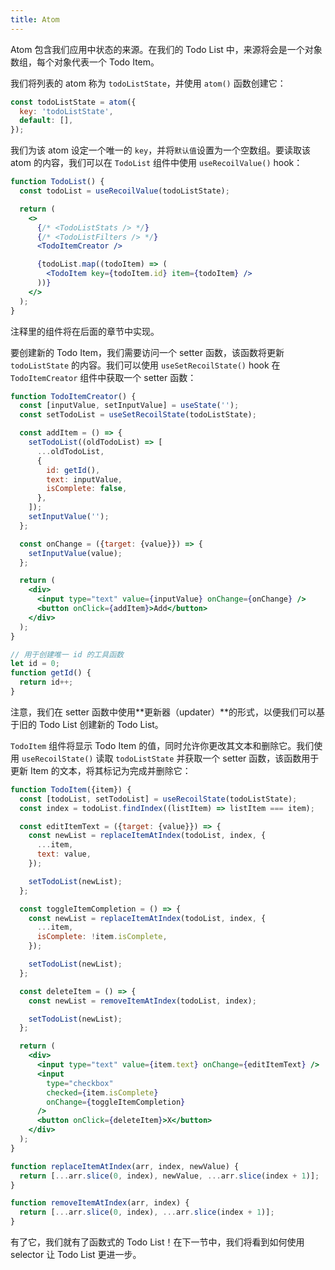 ```yaml
---
title: Atom
---
```


Atom 包含我们应用中状态的来源。在我们的 Todo List 中，来源将会是一个对象数组，每个对象代表一个 Todo Item。

我们将列表的 atom 称为 `todoListState`，并使用 `atom()` 函数创建它：

```javascript
const todoListState = atom({
  key: 'todoListState',
  default: [],
});
```

我们为该 atom 设定一个唯一的 `key`，并将`默认值`设置为一个空数组。要读取该 atom 的内容，我们可以在 `TodoList` 组件中使用 `useRecoilValue()` hook：

```jsx
function TodoList() {
  const todoList = useRecoilValue(todoListState);

  return (
    <>
      {/* <TodoListStats /> */}
      {/* <TodoListFilters /> */}
      <TodoItemCreator />

      {todoList.map((todoItem) => (
        <TodoItem key={todoItem.id} item={todoItem} />
      ))}
    </>
  );
}
```

注释里的组件将在后面的章节中实现。

要创建新的 Todo Item，我们需要访问一个 setter 函数，该函数将更新 `todoListState` 的内容。我们可以使用 `useSetRecoilState()` hook 在 `TodoItemCreator` 组件中获取一个 setter 函数：

```jsx
function TodoItemCreator() {
  const [inputValue, setInputValue] = useState('');
  const setTodoList = useSetRecoilState(todoListState);

  const addItem = () => {
    setTodoList((oldTodoList) => [
      ...oldTodoList,
      {
        id: getId(),
        text: inputValue,
        isComplete: false,
      },
    ]);
    setInputValue('');
  };

  const onChange = ({target: {value}}) => {
    setInputValue(value);
  };

  return (
    <div>
      <input type="text" value={inputValue} onChange={onChange} />
      <button onClick={addItem}>Add</button>
    </div>
  );
}

// 用于创建唯一 id 的工具函数
let id = 0;
function getId() {
  return id++;
}
```

注意，我们在 setter 函数中使用**更新器（updater）**的形式，以便我们可以基于旧的 Todo List 创建新的 Todo List。

`TodoItem` 组件将显示 Todo Item 的值，同时允许你更改其文本和删除它。我们使用 `useRecoilState()` 读取 `todoListState` 并获取一个 setter 函数，该函数用于更新 Item 的文本，将其标记为完成并删除它：

```jsx
function TodoItem({item}) {
  const [todoList, setTodoList] = useRecoilState(todoListState);
  const index = todoList.findIndex((listItem) => listItem === item);

  const editItemText = ({target: {value}}) => {
    const newList = replaceItemAtIndex(todoList, index, {
      ...item,
      text: value,
    });

    setTodoList(newList);
  };

  const toggleItemCompletion = () => {
    const newList = replaceItemAtIndex(todoList, index, {
      ...item,
      isComplete: !item.isComplete,
    });

    setTodoList(newList);
  };

  const deleteItem = () => {
    const newList = removeItemAtIndex(todoList, index);

    setTodoList(newList);
  };

  return (
    <div>
      <input type="text" value={item.text} onChange={editItemText} />
      <input
        type="checkbox"
        checked={item.isComplete}
        onChange={toggleItemCompletion}
      />
      <button onClick={deleteItem}>X</button>
    </div>
  );
}

function replaceItemAtIndex(arr, index, newValue) {
  return [...arr.slice(0, index), newValue, ...arr.slice(index + 1)];
}

function removeItemAtIndex(arr, index) {
  return [...arr.slice(0, index), ...arr.slice(index + 1)];
}
```

有了它，我们就有了函数式的 Todo List！在下一节中，我们将看到如何使用 selector 让 Todo List 更进一步。
